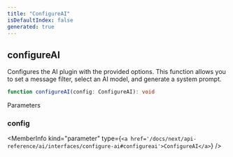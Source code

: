 ```yaml
---
title: "ConfigureAI"
isDefaultIndex: false
generated: true
---
```



<!-- This file was generated from the CommandKit source. Do not modify. Instead, re-run the "docgen" script -->


## configureAI

<GenerationInfo sourceFile="packages/ai/src/configure.ts" sourceLine="170" packageName="@commandkit/ai" />

Configures the AI plugin with the provided options.
This function allows you to set a message filter, select an AI model, and generate a system prompt.

```ts title="Signature"
function configureAI(config: ConfigureAI): void
```
Parameters

### config

<MemberInfo kind="parameter" type={`<a href='/docs/next/api-reference/ai/interfaces/configure-ai#configureai'>ConfigureAI</a>`} />

